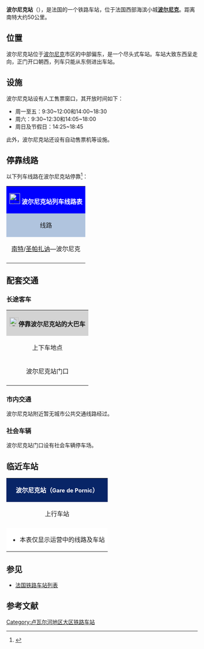 {{Infobox station
| name          =[[File:Sncf-logo.svg|32x32px]]波尔尼克站<br>{{lang|fr|Gare de Pornic}} 
| type          = [[法国铁路|法国铁路]]
| image = File:Gare de Pornic par Cramos.JPG
|image_caption = 波尔尼克站站房
| address       = {{FRA}}[[卢瓦尔-大西洋省|卢瓦尔-大西洋省]][[波尔尼克|波尔尼克]]
| latd          = 47
| latm          = 06
| lats          = 53
| latNS         = N
| longd         = 2
| longm         = 05
| longs         = 53
| longEW        = W
| operator = [[File:_Sncf-logo.svg|32x32px]]
| coordinates_display = yes
| iso_region    = FR
| line          = 
* {{link-fr|圣帕扎讷－波尔尼克铁路|Ligne de Sainte-Pazanne à Pornic}}
| structure           = 地面
| levels              = 1层
| platform      = 1
| tracks        = 2
| elevation = 5米
| opened        = 1875年9月11日
| rebuilt =
| status = 使用中
| closed        = 
| passengers= 35,463人次<ref>{{Cite web|url=https://ressources.data.sncf.com/explore/dataset/frequentation-gares/?sort=voyageurs_2014&q=pornic|title=Fréquentation en gares|accessdate=2017-02-04|author=SNCF|date=|language=法语|publisher=SNCF Open Data}}</ref>
| pass_year= 2015年
| ADA                 = Yes
| station_type = 客运车站
| connections = 
* {{link-fr|卢瓦尔-大西洋省城际客运|Lignes intérieures de Loire-Atlantique}}
| route_map =
| map_locator   = 
| note =
| services = [[法国大区列车|TER]]
}}

'''波尔尼克站'''（{{lang-fr|Gare de Pornic}}），是法国的一个铁路车站，位于法国西部海滨小城'''[[波尔尼克|波尔尼克]]'''。距离南特大约50公里。

==位置==

波尔尼克站位于[[波尔尼克|波尔尼克]]市区的中部偏东，是一个尽头式车站。车站大致东西呈走向，正门开口朝西，列车只能从东侧进出车站。

==设施==

波尔尼克站设有人工售票窗口，其开放时间如下：

* 周一至五：9:30~12:00和14:00~18:30
* 周六：9:30~12:30和14:05~18:00
* 周日及节假日：14:25~18:45

此外，波尔尼克站还设有自动售票机等设施。

== 停靠线路 ==

{{动态列表|最后更新时间：2017年2月4日。本章节内容仅供参考，不排除因施工或罢工而引发的临时性变更。欢迎修正和补充}}

以下列车线路在波尔尼克站停靠<ref>{{Cite web|url=https://www.ter.sncf.com/pays-de-la-loire/gares/87481283/Pornic/pratique|title=GARE PORNIC|accessdate=2017-02-04|author=SNCF|date=|language=法语|publisher=TER Pays-de-la-Loire|archive-date=2020-11-24|archive-url=https://web.archive.org/web/20201124113117/https://www.ter.sncf.com/pays-de-la-loire/gares/87481283/Pornic/pratique|dead-url=no}}</ref>：

{| class="wikitable mw-collapsible" 
|colspan="5" style="background:#0000FF" align="center" |[[File:_Sncf-logo.svg|28x28px]] <font color=#FFFFFF>'''波尔尼克站列车线路表'''</font>
|-
!style="background:#B0C4DE"| 线路
!style="background:#B0C4DE"|车种
!style="background:#B0C4DE"|上一站
!style="background:#B0C4DE"|下一站
!style="background:#B0C4DE"|大致运行频率{{noteTag|name=noteA}}
|-
|[[南特站|南特]]/[[圣帕扎讷站|圣帕扎讷]]—波尔尼克
| rowspan="1" align="center"|'''[[法国大区列车|TER]]'''
|[[拉贝尔讷里站|拉贝尔讷里]]
|（终点）
|每天4~7趟
|-
|colspan="5" style="background:#FFFFFF"|{{noteFoot|1=
{{noteTag|name=noteA|1=在本栏中，往返1次为"1趟"；除特别标明外，其数据仅工作日有效，周末及节假日列车数量可能会减少或停运}}
}}
|}

==配套交通==
===长途客车===

{| class="wikitable mw-collapsible" 
|colspan="3" align="center" style="background:#D3D3D3" |[[File:BSicon_BUS.svg|24x24px]]'''停靠波尔尼克站的大巴车'''
|-
!align="center" |上下车地点
!align="center" |运营单位
!align="center" |主要目的地{{noteTag|name=noteA}}
|-
| rowspan="2" align="center" |波尔尼克站门口
|align="center" |{{link-fr|卢瓦尔-大西洋省城际客运|Lignes intérieures de Loire-Atlantique}}<br>Lila
|
* 3号线：[[圣米歇尔-谢夫谢夫|圣米歇尔-谢夫谢夫]]、[[滨海拉普兰|滨海拉普兰]]、[[普雷费莱|普雷费莱]]、[[绍韦|绍韦]]、{{link-fr|绍姆昂雷茨|Chaumes-en-Retz}}、[[圣佩尔港|圣佩尔港]]、[[南特|南特]]
* 15号线：[[普雷费莱|普雷费莱]]、[[圣米歇尔-谢夫谢夫|圣米歇尔-谢夫谢夫]]、[[圣布勒万莱潘|圣布勒万莱潘]]、[[圣纳泽尔|圣纳泽尔]]
|-
|align="center" |[[SNCF|SNCF]]<br>Car TER{{noteTag|name=noteB}}
|''当某条铁路线施工或罢工时，SNCF可能会提供途径该线路沿途站点的大巴车''
|-
|colspan="3" style="background:#FFFFFF"|{{noteFoot|1=
{{noteTag|name=noteA|1=本栏不包括可以联程中转前往的目的地}}
{{noteTag|name=noteB|1=其车票可与SNCF的同线路车票通用}}
}}
|}

===市内交通===

波尔尼克站附近暂无城市公共交通线路经过。

===社会车辆===

波尔尼克站门口设有社会车辆停车场。

==临近车站==

{|class="wikitable mw-collapsible" style="margin: 0 auto; width:42em;"
|colspan="3"  style="background:#082567" align="center"|<font color=#FFFFFF>'''波尔尼克站（<span style="font-size:11pt;">Gare de Pornic</span>）'''</font>
|-
!上行车站
!线路
!下行车站
|-
|align="center" |{{link-fr|拉贝尔讷里站|Gare de La Bernerie}}
|align="center" |'''{{link-fr|圣帕扎讷－波尔尼克铁路|Ligne de Sainte-Pazanne à Pornic}}'''
|align="center" |（终点）
|-
|colspan="3" style="background:#FFFFFF"|
*本表仅显示运营中的线路及车站
|}

==参见==
* [[法国铁路车站列表|法国铁路车站列表]]

== 参考文献 ==
{{Reflist}}

[[Category:卢瓦尔河地区大区铁路车站|Category:卢瓦尔河地区大区铁路车站]]